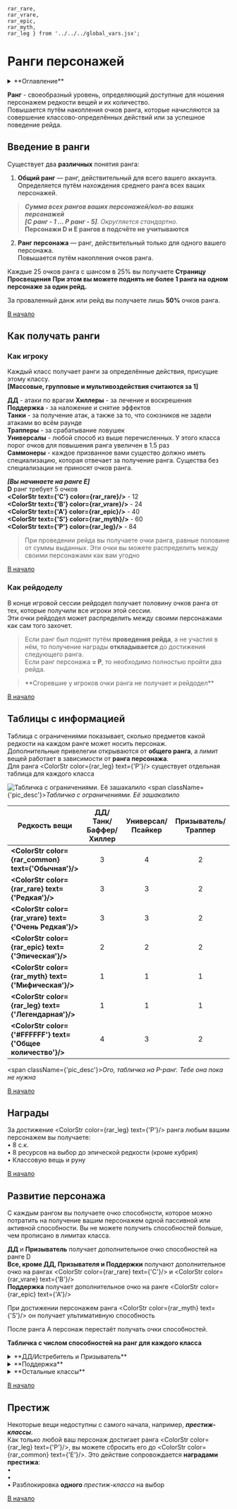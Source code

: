     rar_rare,
    rar_vrare,
    rar_epic,
    rar_myth,
    rar_leg } from '../../../global_vars.jsx';


# Ранги персонажей

<details>
    <summary> **Оглавление** </summary>

    %toc%
</details>


**Ранг** - своеобразный уровень, определяющий доступные для
ношения персонажем редкости вещей и их количество.  
Повышается путём накопления очков ранга, которые начисляются за совершение классово-определённых действий или за успешное поведение рейда.

## Введение в ранги

Существует два **различных** понятия ранга:

1. **Общий ранг** — ранг, действительный для всего вашего аккаунта.  
Определяется путём нахождения среднего ранга всех ваших персонажей.

>***Сумма всех рангов ваших персонажей/кол-во ваших персонажей***  
> _**[C ранг - 1 ... P ранг - 5]**. Округляется стандартно._  
> **Персонажи D и E рангов в подсчёте не учитываются**

2. **Ранг персонажа** — ранг, действительный только для одного вашего персонажа.  
Повышается путём накопления очков ранга.

Каждые 25 очков ранга с шансом в 25% вы получаете **Страницу Просвещения**
**При этом вы можете поднять не более 1 ранга на одном персонаже за один рейд.**

За проваленный данж или рейд вы получаете лишь **50%** очков ранга.

[В начало](#top)

## Как получать ранги

### Как игроку

Каждый класс получает ранги за определённые действия, присущие этому классу.  
**[Массовые, групповые и мультивоздействия считаются за 1]**

**ДД** - атаки по врагам 
**Хиллеры** - за лечение и воскрешения  
**Поддержка** - за наложение и снятие эффектов  
**Танки** - за получение атак, а также за то, что союзников не задели атаками во всём раунде  
**Трапперы** - за срабатывание ловушек  
**Универсалы** - любой способ из выше перечисленных. У этого класса порог очков для повышения ранга увеличен в 1.5 раз  
**Саммонеры** - каждое призванное вами существо должно иметь специализацию, которая отвечает за получение ранга. Существа без специализации не приносят очков ранга.

**_[Вы начинаете на ранге E]_**  
**D** ранг требует 5 очков  
**<ColorStr text={'C'} color={rar_rare}/>** - 12  
**<ColorStr text={'B'} color={rar_vrare}/>** - 24  
**<ColorStr text={'A'} color={rar_epic}/>** - 40  
**<ColorStr text={'S'} color={rar_myth}/>** - 60  
**<ColorStr text={'P'} color={rar_leg}/>** - 84  

>При проведении рейда вы получаете очки ранга, равные половине
> от суммы выданных. Эти очки вы можете распределить между
> своими персонажами как вам угодно

[В начало](#top)

### Как рейдоделу

В конце игровой сессии рейдодел получает половину очков ранга от тех, которые получили все игроки этой сессии.  
Эти очки рейдодел может распределить между своими персонажами как сам того захочет.

>Если ранг был поднят путём **проведения рейда**, а не участия в нём, то получение награды **откладывается**
> до достижения следующего ранга.  
Если ранг персонажа **= P**, то необходимо полностью пройти два рейда.

<blockquote className={'td-quote'}>**Сгоревшие у игроков очки ранга не получает и рейдодел**</blockquote>

[В начало](#top)

## Таблицы с информацией

Таблица с ограничениями показывает, сколько предметов какой редкости на каждом ранге может носить персонаж.  
Дополнительные привелегии открываются от **общего ранга**, а лимит вещей работает в зависимости от **ранга персонажа**.  
Для ранга <ColorStr color={rar_leg} text={'P'}/> существует отдельная таблица для каждого класса

![Табличка с ограничениями. Её зашакалило](/images/ranks.webp)
<span className={'pic_desc'}>*Табличка с ограничениями. Её зашакалило*</span>

<div className={'table-div'}>

| **Редкость вещи**                                           | **ДД/Танк/Баффер/Хиллер** | **Универсал/Псайкер** | **Призыватель/Траппер** |
|-------------------------------------------------------------|:-------------------------:|:---------------------:|:-----------------------:|
| **<ColorStr color={rar_common} text={'Обычная'}/>**          |             3             |           4           |            2            |
| **<ColorStr color={rar_rare} text={'Редкая'}/>**           |             3             |           3           |            2            |
| **<ColorStr color={rar_vrare} text={'Очень Редкая'}/>**     |             3             |           3           |            2            |
| **<ColorStr color={rar_epic} text={'Эпическая'}/>**        |             2             |           2           |            2            |
| **<ColorStr color={rar_myth} text={'Мифическая'}/>**       |             1             |           1           |            1            |
| **<ColorStr color={rar_leg} text={'Легендарная'}/>**       |             1             |           1           |            1            |
| **<ColorStr color={'#FFFFFF'} text={'Общее количество'}/>** |             4             |           3           |            2            |

</div>

<span className={'pic_desc'}>*Ого, табличка на P-ранг. Тебе она пока не нужна*</span>

[В начало](#top)

## Награды

За достижение <ColorStr color={rar_leg} text={'P'}/> ранга любым вашим персонажем вы получаете:  
• 8 с.к.  
• 8 ресурсов на выбор до эпической редкости (кроме кубрия)  
• Классовую вещь и руну

[В начало](#top)

## Развитие персонажа

С каждым рангом вы получаете очко способности, которое можно потратить на получение вашим персонажем одной пассивной или активной способности. Вы не можете получить способностей больше, чем прописано в лимитах класса.

**ДД** и **Призыватель** получает дополнительное очко способностей на ранге D  
**Все, кроме ДД, Призывателя и Поддержки** получают дополнительное очко на рангах <ColorStr color={rar_rare} text={'C'}/> и <ColorStr color={rar_vrare} text={'B'}/>  
**Поддержка** получает дополнительное очко на ранге <ColorStr color={rar_epic} text={'A'}/>

При достижении персонажем ранга <ColorStr color={rar_myth} text={'S'}/> он получает ультимативную способность

После ранга A персонаж перестаёт получать очки способностей.

**Табличка с числом способностей на ранг для каждого класса**

<details className={'table-container'}>
    <summary>**ДД/Истребитель и Призыватель**</summary>
<div className={'table-div'}>

|              Ранг               | Число способностей |
|:-------------------------------:|:------------------:|
|                D                |         5          |
| <ColorStr color={rar_rare} text={'C'}/> |         6          |
| <ColorStr color={rar_vrare} text={'B'}/> |         7          |
| <ColorStr color={rar_epic} text={'A'}/> |         8          |

</div>
</details>

<details className={'table-container'}>
    <summary>**Поддержка**</summary>
<div className={'table-div'}>

|              Ранг               | Число способностей |
|:-------------------------------:|:------------------:|
|                D                |         3          |
| <ColorStr color={rar_rare} text={'C'}/> |         4          |
| <ColorStr color={rar_vrare} text={'B'}/> |         5          |
| <ColorStr color={rar_epic} text={'A'}/> |         7          |

</div>
</details>

<details className={'table-container'}>
    <summary>**Остальные классы**</summary>
<div className={'table-div'}>

|              Ранг               | Число способностей |
|:-------------------------------:|:------------------:|
|                D                |         4          |
| <ColorStr color={rar_rare} text={'C'}/> |         6          |
| <ColorStr color={rar_vrare} text={'B'}/> |         8          |
| <ColorStr color={rar_epic} text={'A'}/> |         9          |

</div>
</details>

[В начало](#top)

## Престиж

Некоторые вещи недоступны с самого начала, например, **_престиж-классы_**.  
Как только любой ваш персонаж достигает ранга <ColorStr color={rar_leg} text={'P'}/>, вы можете сбросить его до <ColorStr color={rar_common} text={'E'}/>. Это действие сопровождается **наградами престижа**:  
•  
•  
• Разблокировка **одного** _престиж-класса_ на выбор

[В начало](#top)

